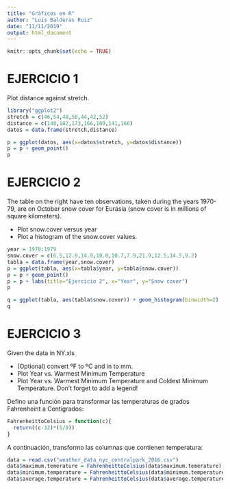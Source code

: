 ```yaml
---
title: "Gráficos en R"
author: "Luis Balderas Ruiz"
date: "11/11/2019"
output: html_document
---
```


```r
knitr::opts_chunk$set(echo = TRUE)
```

# EJERCICIO 1

Plot distance against stretch.

```r

library("ggplot2")
stretch = c(46,54,48,50,44,42,52)
distance = c(148,182,173,166,109,141,166)
datos = data.frame(stretch,distance)

p = ggplot(datos, aes(x=datos$stretch, y=datos$distance))
p = p + geom_point()
p
```

# EJERCICIO 2
The table on the right have ten observations, taken during the years 1970-79, are on October snow cover for Eurasia (snow cover is in millions of square kilometers).

- Plot snow.cover versus year
- Plot a histogram of the snow.cover values.

```r
year = 1970:1979
snow.cover = c(6.5,12.0,14.9,10.0,10.7,7.9,21.9,12.5,14.5,9.2)
tabla = data.frame(year,snow.cover)
p = ggplot(tabla, aes(x=tabla$year, y=tabla$snow.cover))
p = p + geom_point()
p = p + labs(title="Ejercicio 2", x="Year", y="Snow cover")
p
```
```r
q = ggplot(tabla, aes(tabla$snow.cover)) + geom_histogram(binwidth=2)
q
```

# EJERCICIO 3

Given the data in NY.xls

- (Optional) convert ºF to ºC and in to mm.
- Plot Year vs. Warmest Minimum Temperature
- Plot Year vs. Warmest Minimum Temperature and Coldest Minimum Temperature. Don’t forget to add a legend!

Defino una función para transformar las temperaturas de grados Fahrenheint a Centígrados:
```r
FahrenheittoCelsius = function(c){
  return((c-32)*(5/9))
}
```

A continuación, transformo las columnas que contienen temperatura:

```r
data = read.csv("weather_data_nyc_centralpark_2016.csv")
data$maximum.temerature = FahrenheittoCelsius(data$maximum.temerature)
data$minimum.temperature = FahrenheittoCelsius(data$minimum.temperature)
data$average.temperature = FahrenheittoCelsius(data$average.temperature)
```